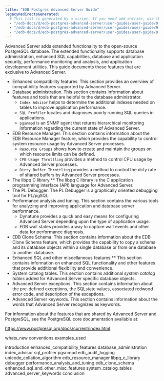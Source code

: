 ```yaml
---
title: "EDB Postgres Advanced Server Guide"
legacyRedirectsGenerated:
  # This list is generated by a script. If you need add entries, use the `legacyRedirects` key.
  - "/edb-docs/d/edb-postgres-advanced-server/user-guides/user-guide/9.6/toc.html"
  - "/edb-docs/d/edb-postgres-advanced-server/user-guides/user-guide/9.6/EDB_Postgres_Advanced_Server_Guide.1.01.html"
  - "/edb-docs/d/edb-postgres-advanced-server/user-guides/user-guide/9.5/toc.html"
---
```


Advanced Server adds extended functionality to the open-source PostgreSQL database. The extended functionality supports database administration, enhanced SQL capabilities, database and application security, performance monitoring and analysis, and application development utilities. This guide documents those features that are exclusive to Advanced Server.

-   Enhanced compatibility features. This section provides an overview of compatibility features supported by Advanced Server.
-   Database administration. This section contains information about features and tools that are helpful to the database administrator.
    -   `Index Advisor` helps to determine the additional indexes needed on tables to improve application performance.
    -   `SQL Profiler` locates and diagnoses poorly running SQL queries in applications.
    -   `pgsnmpd` is an SNMP agent that returns hierarchical monitoring information regarding the current state of Advanced Server.
-   EDB Resource Manager. This section contains information about the EDB Resource Manager feature, which provides the capability to control system resource usage by Advanced Server processes.
    -   `Resource Groups` shows how to create and maintain the groups on which resource limits can be defined.
    -   `CPU Usage Throttling` provides a method to control CPU usage by Advanced Server processes.
    -   `Dirty Buffer Throttling` provides a method to control the dirty rate of shared buffers by Advanced Server processes.
-   The libpq C library.** The libpq C library is the C application programming interface (API) language for Advanced Server.
-   The PL Debugger. The PL Debugger is a graphically oriented debugging tool for PL/pgSQL.
-   Performance analysis and tuning. This section contains the various tools for analyzing and improving application and database server performance.
    -   Dynatune provides a quick and easy means for configuring Advanced Server depending upon the type of application usage.
    -   EDB wait states provides a way to capture wait events and other data for performance diagnosis.
-   EDB Clone Schema. This section contains information about the EDB Clone Schema feature, which provides the capability to copy a schema and its database objects within a single database or from one database to another database.
-   Enhanced SQL and other miscellaneous features.** This section contains information on enhanced SQL functionality and other features that provide additional flexibility and convenience.
-   System catalog tables. This section contains additional *system catalog tables* added for Advanced Server specific database objects.
-   Advanced Server exceptions. This section contains information about the pre-defined exceptions, the SQLstate values, associated redwood error code, and description of the exceptions.
-   Advanced Server keywords. This section contains information about the words that Advanced Server recognizes as keywords.

For information about the features that are shared by Advanced Server and PostgreSQL, see the PostgreSQL core documentation available at:

<https://www.postgresql.org/docs/current/index.html>

<div class="toctree" maxdepth="5">

whats_new conventions examples_used

</div>

<div class="toctree" maxdepth="6">

introduction enhanced_compatibility_features database_administration index_advisor sql_profiler pgsnmpd edb_audit_logging unicode_collation_algorithm edb_resource_manager libpq_c_library debugger performance_analysis_and_tuning edb_clone_schema enhanced_sql_and_other_misc_features system_catalog_tables advanced_server_keywords conclusion

</div>
